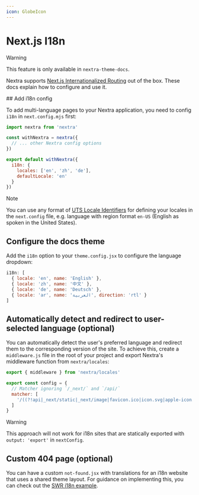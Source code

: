 ```yaml
---
icon: GlobeIcon
---
```



# Next.js I18n

> [!WARNING]
>
> This feature is only available in `nextra-theme-docs`.

Nextra supports
[Next.js Internationalized Routing](https://nextjs.org/docs/advanced-features/i18n-routing)
out of the box. These docs explain how to configure and use it.

<Steps>
## Add i18n config

To add multi-language pages to your Nextra application, you need to config
`i18n` in `next.config.mjs` first:

```js filename="next.config.mjs" {8-11}
import nextra from 'nextra'

const withNextra = nextra({
  // ... other Nextra config options
})

export default withNextra({
  i18n: {
    locales: ['en', 'zh', 'de'],
    defaultLocale: 'en'
  }
})
```

> [!NOTE]
>
> You can use any format of
> [UTS Locale Identifiers](https://www.unicode.org/reports/tr35/tr35-59/tr35.html#Identifiers)
> for defining your locales in the `next.config` file, e.g. language with region
> format `en-US` (English as spoken in the United States).

## Configure the docs theme

Add the `i18n` option to your `theme.config.jsx` to configure the language
dropdown:

```js filename="theme.config.jsx"
i18n: [
  { locale: 'en', name: 'English' },
  { locale: 'zh', name: '中文' },
  { locale: 'de', name: 'Deutsch' },
  { locale: 'ar', name: 'العربية', direction: 'rtl' }
]
```

## Automatically detect and redirect to user-selected language (optional)

You can automatically detect the user's preferred language and redirect them to
the corresponding version of the site. To achieve this, create a `middleware.js`
file in the root of your project and export Nextra's middleware function from
`nextra/locales`:

```js filename="middleware.js" {1}
export { middleware } from 'nextra/locales'

export const config = {
  // Matcher ignoring `/_next/` and `/api/`
  matcher: [
    '/((?!api|_next/static|_next/image|favicon.ico|icon.svg|apple-icon.png|manifest).*)'
  ]
}
```

> [!WARNING]
>
> This approach will not work for i18n sites that are statically exported with
> `output: 'export'` in `nextConfig`.

## Custom 404 page (optional)

You can have a custom `not-found.jsx` with translations for an i18n website that
uses a shared theme layout. For guidance on implementing this, you can check out
the
[SWR i18n example](https://github.com/shuding/nextra/blob/c9d0ffc8687644401412b8adc34af220cccddf82/examples/swr-site/app/%5Blang%5D/not-found.ts).

</Steps>
